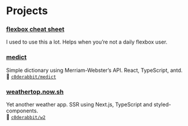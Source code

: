 
<Layout title="Projects">

# Projects

### [flexbox cheat sheet](https://flex.eszter.space)

I used to use this a lot. Helps when you’re not a daily flexbox user.

### [medict](https://medict.netlify.app)

Simple dictionary using Merriam-Webster’s API. React, TypeScript, antd.  
🐙 [`c0derabbit/medict`](https://github.com/c0derabbit/medict)

### [weathertop.now.sh](https://weathertop.now.sh)

Yet another weather app. SSR using Next.js, TypeScript and styled-components.  
🐙 [`c0derabbit/w2`](https://github.com/c0derabbit/w2)

</Layout>
